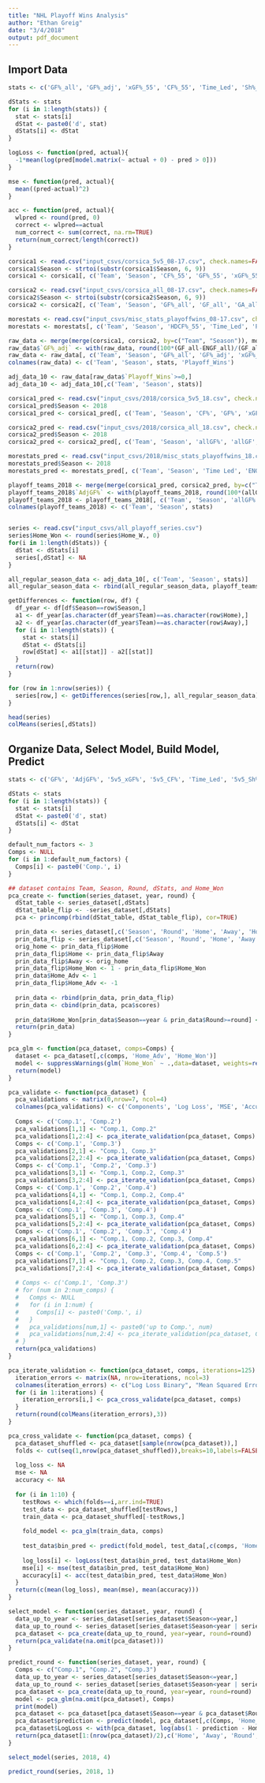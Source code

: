 ```yaml
---
title: "NHL Playoff Wins Analysis"
author: "Ethan Greig"
date: "3/4/2018"
output: pdf_document
---
```


## Import Data
```r
stats <- c('GF%_all', 'GF%_adj', 'xGF%_55', 'CF%_55', 'Time_Led', 'Sh%_55', 'Sv%_55', 'PP%', 'PK%', 'ROWins')

dStats <- stats
for (i in 1:length(stats)) {
  stat <- stats[i]
  dStat <- paste0('d', stat)
  dStats[i] <- dStat
}

logLoss <- function(pred, actual){
  -1*mean(log(pred[model.matrix(~ actual + 0) - pred > 0]))
}

mse <- function(pred, actual){
  mean((pred-actual)^2)
}

acc <- function(pred, actual){
  wlpred <- round(pred, 0)
  correct <- wlpred==actual
  num_correct <- sum(correct, na.rm=TRUE)
  return(num_correct/length(correct))
}

corsica1 <- read.csv("input_csvs/corsica_5v5_08-17.csv", check.names=FALSE)
corsica1$Season <- strtoi(substr(corsica1$Season, 6, 9))
corsica1 <- corsica1[, c('Team', 'Season', 'CF%_55', 'GF%_55', 'xGF%_55', 'Sh%_55', 'Sv%_55')]

corsica2 <- read.csv("input_csvs/corsica_all_08-17.csv", check.names=FALSE)
corsica2$Season <- strtoi(substr(corsica2$Season, 6, 9))
corsica2 <- corsica2[, c('Team', 'Season', 'GF%_all', 'GF_all', 'GA_all')]

morestats <- read.csv("input_csvs/misc_stats_playoffwins_08-17.csv", check.names=FALSE)
morestats <- morestats[, c('Team', 'Season', 'HDCF%_55', 'Time_Led', 'Playoff Wins', 'ENGF_all', 'ENGA_all', 'PP%', 'PK%', 'W', 'ROW')]

raw_data <- merge(merge(corsica1, corsica2, by=c("Team", "Season")), morestats, by=c("Team", "Season"))
raw_data$`GF%_adj` <- with(raw_data, round(100*(GF_all-ENGF_all)/(GF_all-ENGF_all+GA_all-ENGA_all),2))
raw_data <- raw_data[, c('Team', 'Season', 'GF%_all', 'GF%_adj', 'xGF%_55', 'CF%_55', 'Time_Led', 'Sh%_55', 'Sv%_55', 'PP%', 'PK%', 'ROW', 'Playoff Wins')]
colnames(raw_data) <- c('Team', 'Season', stats, 'Playoff_Wins')

adj_data_10 <- raw_data[raw_data$`Playoff_Wins`>=0,]
adj_data_10 <- adj_data_10[,c('Team', 'Season', stats)]

corsica1_pred <- read.csv("input_csvs/2018/corsica_5v5_18.csv", check.names=FALSE)
corsica1_pred$Season <- 2018
corsica1_pred <- corsica1_pred[, c('Team', 'Season', 'CF%', 'GF%', 'xGF%', 'Sh%', 'Sv%')]

corsica2_pred <- read.csv("input_csvs/2018/corsica_all_18.csv", check.names=FALSE)
corsica2_pred$Season <- 2018
corsica2_pred <- corsica2_pred[, c('Team', 'Season', 'allGF%', 'allGF', 'allGA')]

morestats_pred <- read.csv("input_csvs/2018/misc_stats_playoffwins_18.csv", check.names=FALSE)
morestats_pred$Season <- 2018
morestats_pred <- morestats_pred[, c('Team', 'Season', 'Time Led', 'ENGF', 'GA_EN', 'PP%', 'PK%', 'ROW')]

playoff_teams_2018 <- merge(merge(corsica1_pred, corsica2_pred, by=c("Team","Season")), morestats_pred, by=c("Team","Season"))
playoff_teams_2018$`AdjGF%` <- with(playoff_teams_2018, round(100*(allGF-GF_EN)/(allGF-GF_EN+allGA-GA_EN),2))
playoff_teams_2018 <- playoff_teams_2018[, c('Team', 'Season', 'allGF%', 'AdjGF%', 'xGF%', 'CF%', 'Time Led', 'Sh%', 'Sv%', 'PP%', 'PK%', 'ROW')]
colnames(playoff_teams_2018) <- c('Team', 'Season', stats)


series <- read.csv("input_csvs/all_playoff_series.csv")
series$Home_Won <- round(series$Home_W., 0)
for(i in 1:length(dStats)) {
  dStat <- dStats[i]
  series[,dStat] <- NA
}

all_regular_season_data <- adj_data_10[, c('Team', 'Season', stats)]
all_regular_season_data <- rbind(all_regular_season_data, playoff_teams_2018)

getDifferences <- function(row, df) {
  df_year <- df[df$Season==row$Season,]
  a1 <- df_year[as.character(df_year$Team)==as.character(row$Home),]
  a2 <- df_year[as.character(df_year$Team)==as.character(row$Away),]
  for (i in 1:length(stats)) {
    stat <- stats[i]
    dStat <- dStats[i]
    row[dStat] <- a1[[stat]] - a2[[stat]]
  }
  return(row)
}

for (row in 1:nrow(series)) {
  series[row,] <- getDifferences(series[row,], all_regular_season_data)
}

head(series)
colMeans(series[,dStats])
```


## Organize Data, Select Model, Build Model, Predict
```r
stats <- c('GF%', 'AdjGF%', '5v5_xGF%', '5v5_CF%', 'Time_Led', '5v5_Sh%', '5v5_Sv%', 'PP%', 'PK%', 'ROWins')

dStats <- stats
for (i in 1:length(stats)) {
  stat <- stats[i]
  dStat <- paste0('d', stat)
  dStats[i] <- dStat
}

default_num_factors <- 3
Comps <- NULL
for (i in 1:default_num_factors) {
  Comps[i] <- paste0('Comp.', i)
}

## dataset contains Team, Season, Round, dStats, and Home_Won
pca_create <- function(series_dataset, year, round) {
  dStat_table <- series_dataset[,dStats]
  dStat_table_flip <- -series_dataset[,dStats]
  pca <- princomp(rbind(dStat_table, dStat_table_flip), cor=TRUE)

  prin_data <- series_dataset[,c('Season', 'Round', 'Home', 'Away', 'Home_Won')]
  prin_data_flip <- series_dataset[,c('Season', 'Round', 'Home', 'Away', 'Home_Won')]
  orig_home <- prin_data_flip$Home
  prin_data_flip$Home <- prin_data_flip$Away
  prin_data_flip$Away <- orig_home
  prin_data_flip$Home_Won <- 1 - prin_data_flip$Home_Won
  prin_data$Home_Adv <- 1
  prin_data_flip$Home_Adv <- -1
  
  prin_data <- rbind(prin_data, prin_data_flip)
  prin_data <- cbind(prin_data, pca$scores)
  
  prin_data$Home_Won[prin_data$Season==year & prin_data$Round>=round] <- NA
  return(prin_data)
}

pca_glm <- function(pca_dataset, comps=Comps) {
  dataset <- pca_dataset[,c(comps, 'Home_Adv', 'Home_Won')]
  model <- suppressWarnings(glm(`Home_Won` ~ .,data=dataset, weights=rep(0.5, nrow(dataset)), family=binomial(link='logit')))
  return(model)
}

pca_validate <- function(pca_dataset) {
  pca_validations <- matrix(0,nrow=7, ncol=4)
  colnames(pca_validations) <- c('Components', 'Log Loss', 'MSE', 'Accuracy')
  
  Comps <- c('Comp.1', 'Comp.2')
  pca_validations[1,1] <- "Comp.1, Comp.2"
  pca_validations[1,2:4] <- pca_iterate_validation(pca_dataset, Comps)
  Comps <- c('Comp.1', 'Comp.3')
  pca_validations[2,1] <- "Comp.1, Comp.3"
  pca_validations[2,2:4] <- pca_iterate_validation(pca_dataset, Comps)
  Comps <- c('Comp.1', 'Comp.2', 'Comp.3')
  pca_validations[3,1] <- "Comp.1, Comp.2, Comp.3"
  pca_validations[3,2:4] <- pca_iterate_validation(pca_dataset, Comps)
  Comps <- c('Comp.1', 'Comp.2', 'Comp.4')
  pca_validations[4,1] <- "Comp.1, Comp.2, Comp.4"
  pca_validations[4,2:4] <- pca_iterate_validation(pca_dataset, Comps)
  Comps <- c('Comp.1', 'Comp.3', 'Comp.4')
  pca_validations[5,1] <- "Comp.1, Comp.3, Comp.4"
  pca_validations[5,2:4] <- pca_iterate_validation(pca_dataset, Comps)
  Comps <- c('Comp.1', 'Comp.2', 'Comp.3', 'Comp.4')
  pca_validations[6,1] <- "Comp.1, Comp.2, Comp.3, Comp.4"
  pca_validations[6,2:4] <- pca_iterate_validation(pca_dataset, Comps)
  Comps <- c('Comp.1', 'Comp.2', 'Comp.3', 'Comp.4', 'Comp.5')
  pca_validations[7,1] <- "Comp.1, Comp.2, Comp.3, Comp.4, Comp.5"
  pca_validations[7,2:4] <- pca_iterate_validation(pca_dataset, Comps)
  
  # Comps <- c('Comp.1', 'Comp.3')
  # for (num in 2:num_comps) {
  #   Comps <- NULL
  #   for (i in 1:num) {
  #     Comps[i] <- paste0('Comp.', i)
  #   }
  #   pca_validations[num,1] <- paste0('up to Comp.', num)
  #   pca_validations[num,2:4] <- pca_iterate_validation(pca_dataset, Comps)
  # }
  return(pca_validations)
}

pca_iterate_validation <- function(pca_dataset, comps, iterations=125) {
  iteration_errors <- matrix(NA, nrow=iterations, ncol=3)
  colnames(iteration_errors) <- c("Log Loss Binary", "Mean Squared Error Binary", "Mean Accuracy")
  for (i in 1:iterations) {
    iteration_errors[i,] <- pca_cross_validate(pca_dataset, comps)
  }
  return(round(colMeans(iteration_errors),3))
}

pca_cross_validate <- function(pca_dataset, comps) {
  pca_dataset_shuffled <- pca_dataset[sample(nrow(pca_dataset)),]
  folds <- cut(seq(1,nrow(pca_dataset_shuffled)),breaks=10,labels=FALSE)
  
  log_loss <- NA
  mse <- NA
  accuracy <- NA
  
  for (i in 1:10) {
    testRows <- which(folds==i,arr.ind=TRUE)
    test_data <- pca_dataset_shuffled[testRows,]
    train_data <- pca_dataset_shuffled[-testRows,]
    
    fold_model <- pca_glm(train_data, comps)
    
    test_data$bin_pred <- predict(fold_model, test_data[,c(comps, 'Home_Adv')], type='response')
  
    log_loss[i] <- logLoss(test_data$bin_pred, test_data$Home_Won)
    mse[i] <- mse(test_data$bin_pred, test_data$Home_Won)
    accuracy[i] <- acc(test_data$bin_pred, test_data$Home_Won)
  }
  return(c(mean(log_loss), mean(mse), mean(accuracy)))
}

select_model <- function(series_dataset, year, round) {
  data_up_to_year <- series_dataset[series_dataset$Season<=year,]
  data_up_to_round <- series_dataset[series_dataset$Season<year | series_dataset$Round<=round,]
  pca_dataset <- pca_create(data_up_to_round, year=year, round=round)
  return(pca_validate(na.omit(pca_dataset)))
}

predict_round <- function(series_dataset, year, round) {
  Comps <- c("Comp.1", "Comp.2", "Comp.3")
  data_up_to_year <- series_dataset[series_dataset$Season<=year,]
  data_up_to_round <- series_dataset[series_dataset$Season<year | series_dataset$Round<=round,]
  pca_dataset <- pca_create(data_up_to_round, year=year, round=round)
  model <- pca_glm(na.omit(pca_dataset), Comps)
  print(model)
  pca_dataset <- pca_dataset[pca_dataset$Season==year & pca_dataset$Round==round,c('Home', 'Away', 'Round', 'Home_Adv', 'Home_Won', Comps)]
  pca_dataset$prediction <- predict(model, pca_dataset[,c(Comps, 'Home_Adv')], type='response')
  pca_dataset$LogLoss <- with(pca_dataset, log(abs(1 - prediction - Home_Won)))
  return(pca_dataset[1:(nrow(pca_dataset)/2),c('Home', 'Away', 'Round', Comps, 'Home_Adv', 'prediction', 'LogLoss')])
}
```

```r
select_model(series, 2018, 4)
```

```r
predict_round(series, 2018, 1)
```